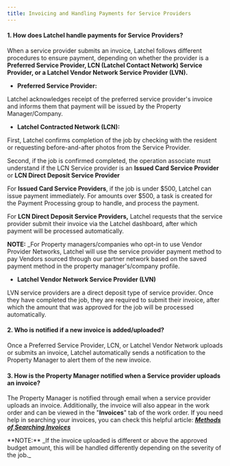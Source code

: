---
title: Invoicing and Handling Payments for Service Providers
---

#### **1\. How does Latchel handle payments for Service Providers?**

When a service provider submits an invoice, Latchel follows different procedures to ensure payment, depending on whether the provider is a **Preferred Service Provider, LCN (Latchel Contact Network) Service Provider, or a Latchel Vendor Network Service Provider (LVN).**


* **Preferred Service Provider:**

Latchel acknowledges receipt of the preferred service provider's invoice and informs them that payment will be issued by the Property Manager/Company.

* **Latchel Contracted Network (LCN):**


First, Latchel confirms completion of the job by checking with the resident or requesting before-and-after photos from the Service Provider.

Second, if the job is confirmed completed, the operation associate must understand if the LCN Service provider is an **Issued Card Service Provider** or **LCN Direct Deposit Service Provider**

For **Issued Card Service Providers**, if the job is under $500, Latchel can issue payment immediately. For amounts over $500, a task is created for the Payment Processing group to handle, and process the payment. 

For **LCN Direct Deposit Service Providers,** Latchel requests that the service provider submit their invoice via the Latchel dashboard, after which payment will be processed automatically.

**NOTE:** _For Property managers/companies who opt-in to use Vendor Provider Networks, Latchel will use the service provider payment method to pay Vendors sourced through our partner network based on the saved payment method in the property manager's/company profile.

* **Latchel Vendor Network Service Provider (LVN)**

LVN service providers are a direct deposit type of service provider. Once they have completed the job, they are required to submit their invoice, after which the amount that was approved for the job will be processed automatically.

#### **2\. Who is notified if a new invoice is added/uploaded?**

Once a Preferred Service Provider, LCN, or Latchel Vendor Network uploads or submits an invoice, Latchel automatically sends a notification to the Property Manager to alert them of the new invoice.

#### **3\. How is the Property Manager notified when a Service provider uploads an invoice?**

The Property Manager is notified through email when a service provider uploads an invoice. Additionally, the invoice will also appear in the work order and can be viewed in the "**Invoices**" tab of the work order. If you need help in searching your invoices, you can check this helpful article: _**[Methods of Searching Invoices](/s/topic/0TO5e000000h9wqGAA/How-to-View-and-Search-for-Invoices)**_

<Info>
  **NOTE:** _If the invoice uploaded is different or above the approved budget amount, this will be handled differently depending on the severity of the job._
</Info>

